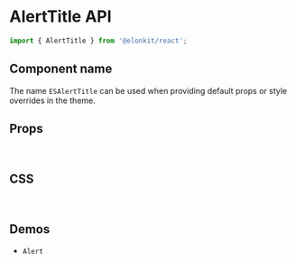 
<Meta title="Components API/AlertTitle" />

# AlertTitle API

```js
import { AlertTitle } from '@elonkit/react';
```

## Component name

The name `ESAlertTitle` can be used when providing default props or style overrides in the theme.

## Props

<TableInterface name="AlertTitleProps" variant="props" />

<br />

## CSS

<TableInterface name="AlertTitleClasses" variant="css" />

<br />

## Demos

<ul>
  <li>
    <LinkTo kind="components-alert" story="demo">
      <code>Alert</code>
    </LinkTo>
  </li>
</ul>
